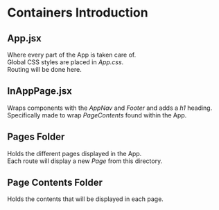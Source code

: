 
<Meta title="Containers/ContainersDoc" />

# Containers Introduction

## App.jsx
Where every part of the App is taken care of.  
Global CSS styles are placed in _App.css_.  
Routing will be done here.  

## InAppPage.jsx
Wraps components with the _AppNav_ and _Footer_ and adds a _h1_ heading.  
Specifically made to wrap _PageContents_ found within the App. 


## Pages Folder
Holds the different pages displayed in the App.  
Each route will display a new _Page_ from this directory.

## Page Contents Folder
Holds the contents that will be displayed in each page.